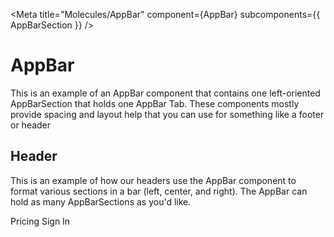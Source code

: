 
<Meta
  title="Molecules/AppBar"
  component={AppBar}
  subcomponents={{ AppBarSection }}
/>

# AppBar

<StoryStatus status="volatile" />

This is an example of an AppBar component that contains one left-oriented
AppBarSection that holds one AppBar Tab. These components mostly provide
spacing and layout help that you can use for something like a footer or
header

<Canvas>
  <Story name="AppBar">
    <AppBar>
      <AppBarSection position="left"></AppBarSection>
    </AppBar>
  </Story>
</Canvas>

<Props of={AppBar} />

## Header

This is an example of how our headers use the AppBar component to format
various sections in a bar (left, center, and right). The AppBar can hold
as many AppBarSections as you'd like.

<Canvas>
  <Story name="Header">
    <AppBar>
      <AppBarSection position="left">
        <Logo />
      </AppBarSection>
      <AppBarSection position="center">Pricing</AppBarSection>
      <AppBarSection position="right">Sign In</AppBarSection>
    </AppBar>
  </Story>
</Canvas>
